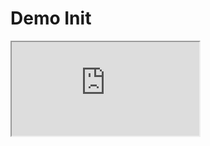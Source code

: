 # Demo Init

<iframe
	src='https://stackblitz.com/edit/jycouet-kitql-vvfj3c?file=README.md' className='aspect-[4/3]'
/>
